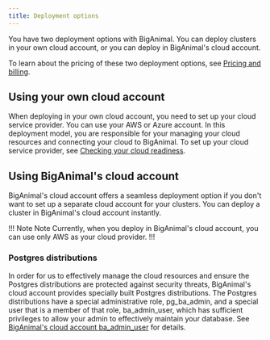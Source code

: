 ```yaml
---
title: Deployment options
---
```


You have two deployment options with BigAnimal. You can deploy clusters in your own cloud account, or you can deploy in BigAnimal's cloud account.

To learn about the pricing of these two deployment options, see [Pricing and billing](/biganimal/latest/pricing_and_billing/).

## Using your own cloud account

When deploying in your own cloud account, you need to set up your cloud service provider. You can use your AWS or Azure account. In this deployment model, you are responsible for your managing your cloud resources and connecting your cloud to BigAnimal. To set up your cloud service provider, see [Checking your cloud readiness](biganimal/latest/getting_started/preparing_cloud_account/). 

## Using BigAnimal's cloud account

BigAnimal's cloud account offers a seamless deployment option if you don't want to set up a separate cloud account for your clusters. You can deploy a cluster in BigAnimal's cloud account instantly. 

!!! Note Note
Currently, when you deploy in BigAnimal's cloud account, you can use only AWS as your cloud provider.
!!!

### Postgres distributions

In order for us to effectively manage the cloud resources and ensure the Postgres distributions are protected against security threats, BigAnimal's cloud account provides specially built Postgres distributions. The Postgres distributions have a special administrative role, pg_ba_admin, and a special user that is a member of that role, ba_admin_user, which has sufficient privileges to allow your admin to effectively maintain your database. See [BigAnimal's cloud account ba_admin_user](postgres_admin_user) for details.

